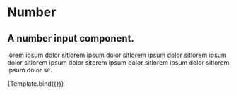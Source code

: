 
<Meta title="Number" component={InputNumber} />



# Number
## A number input component.
lorem ipsum dolor sitlorem ipsum dolor sitlorem ipsum dolor sitlorem ipsum dolor sitlorem ipsum dolor sitorem ipsum dolor sitlorem ipsum dolor sitlorem ipsum dolor sit.
<ArgsTable of={InputNumber} />

<Preview>
  <Story name="Default" args={{ color: "red" }}>
    {Template.bind({})}
  </Story>
</Preview>


<Props story="number" />